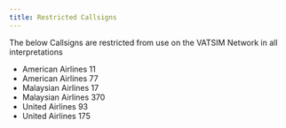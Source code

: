 ```yaml
---
title: Restricted Callsigns
---
```


The below Callsigns are restricted from use on the VATSIM Network in all interpretations

* American Airlines 11
* American Airlines 77
* Malaysian Airlines 17
* Malaysian Airlines 370
* United Airlines 93
* United Airlines 175
